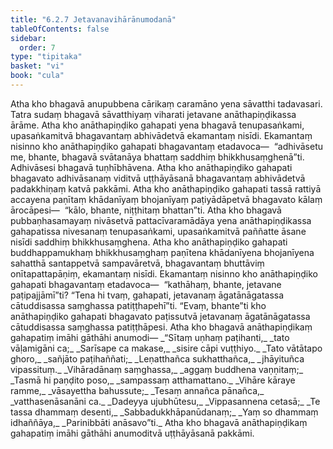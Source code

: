 ```yaml
---
title: "6.2.7 Jetavanavihārānumodanā"
tableOfContents: false
sidebar:
  order: 7
type: "tipitaka"
basket: "vi"
book: "cula"
---
```



<DynamicBreadcrumb />

<Division number="315" book="cula">

<Paragraph number="1350" book="cula">
Atha kho bhagavā anupubbena cārikaṃ caramāno yena sāvatthi tadavasari. Tatra sudaṃ bhagavā sāvatthiyaṃ viharati jetavane anāthapiṇḍikassa ārāme. Atha kho anāthapiṇḍiko gahapati yena bhagavā tenupasaṅkami, upasaṅkamitvā bhagavantaṃ abhivādetvā ekamantaṃ nisīdi. Ekamantaṃ nisinno kho anāthapiṇḍiko gahapati bhagavantaṃ etadavoca—  “adhivāsetu me, bhante, bhagavā svātanāya bhattaṃ saddhiṃ bhikkhusaṃghenā”ti. Adhivāsesi bhagavā tuṇhībhāvena.
</Paragraph>

<Paragraph number="1351" book="cula">
Atha kho anāthapiṇḍiko gahapati bhagavato adhivāsanaṃ viditvā uṭṭhāyāsanā bhagavantaṃ abhivādetvā padakkhiṇaṃ katvā pakkāmi. Atha kho anāthapiṇḍiko gahapati tassā rattiyā accayena paṇītaṃ khādanīyaṃ bhojanīyaṃ paṭiyādāpetvā bhagavato kālaṃ ārocāpesi—  “kālo, bhante, niṭṭhitaṃ bhattan”ti. Atha kho bhagavā pubbaṇhasamayaṃ nivāsetvā pattacīvaramādāya yena anāthapiṇḍikassa gahapatissa nivesanaṃ tenupasaṅkami, upasaṅkamitvā paññatte āsane nisīdi saddhiṃ bhikkhusaṃghena. Atha kho anāthapiṇḍiko gahapati buddhappamukhaṃ bhikkhusaṃghaṃ paṇītena khādanīyena bhojanīyena sahatthā santappetvā sampavāretvā, bhagavantaṃ bhuttāviṃ onītapattapāṇiṃ, ekamantaṃ nisīdi. Ekamantaṃ nisinno kho anāthapiṇḍiko gahapati bhagavantaṃ etadavoca—  “kathāhaṃ, bhante, jetavane paṭipajjāmī”ti? “Tena hi tvaṃ, gahapati, jetavanaṃ āgatānāgatassa cātuddisassa saṃghassa patiṭṭhapehī”ti. “Evaṃ, bhante”ti kho anāthapiṇḍiko gahapati bhagavato paṭissutvā jetavanaṃ āgatānāgatassa cātuddisassa saṃghassa patiṭṭhāpesi.
</Paragraph>

<Paragraph number="1352" book="cula">
Atha kho bhagavā anāthapiṇḍikaṃ gahapatiṃ imāhi gāthāhi anumodi—
</Paragraph>

<Paragraph number="1353" type="verses" book="cula">
_“Sītaṃ uṇhaṃ paṭihanti,_  
_tato vāḷamigāni ca;_  
_Sarīsape ca makase,_  
_sisire cāpi vuṭṭhiyo._  

</Paragraph>

<Paragraph number="1354" type="verses" book="cula">
_Tato vātātapo ghoro,_  
_sañjāto paṭihaññati;_  
_Leṇatthañca sukhatthañca,_  
_jhāyituñca vipassituṃ._  

</Paragraph>

<Paragraph number="1355" type="verses" book="cula">
_Vihāradānaṃ saṃghassa,_  
_aggaṃ buddhena vaṇṇitaṃ;_  
_Tasmā hi paṇḍito poso,_  
_sampassaṃ atthamattano._  

</Paragraph>

<Paragraph number="1356" type="verses" book="cula">
_Vihāre kāraye ramme,_  
_vāsayettha bahussute;_  
_Tesaṃ annañca pānañca,_  
_vatthasenāsanāni ca._  

</Paragraph>

<Paragraph number="1357" type="verses" book="cula">
_Dadeyya ujubhūtesu,_  
_Vippasannena cetasā;_  
_Te tassa dhammaṃ desenti,_  
_Sabbadukkhāpanūdanaṃ;_  
_Yaṃ so dhammaṃ idhaññāya,_  
_Parinibbāti anāsavo”ti._  

</Paragraph>

<Paragraph number="1358" book="cula">
Atha kho bhagavā anāthapiṇḍikaṃ gahapatiṃ imāhi gāthāhi anumoditvā uṭṭhāyāsanā pakkāmi.
</Paragraph>
</Division>